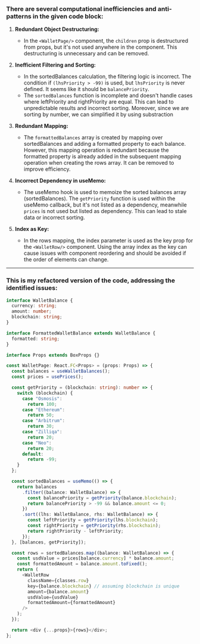 ### There are several computational inefficiencies and anti-patterns in the given code block:

1. **Redundant Object Destructuring:**

   - In the `<WalletPage/>` component, the `children` prop is destructured from props, but it's not used anywhere in the component. This destructuring is unnecessary and can be removed.

2. **Inefficient Filtering and Sorting:**

   - In the sortedBalances calculation, the filtering logic is incorrect. The condition if `(lhsPriority > -99)` is used, but `lhsPriority` is never defined. It seems like it should be `balancePriority`.
   - The `sortedBalances` function is incomplete and doesn't handle cases where leftPriority and rightPriority are equal. This can lead to unpredictable results and incorrect sorting. Moreover, since we are sorting by number, we can simplified it by using substraction

3. **Redundant Mapping:**

   - The `formattedBalances` array is created by mapping over sortedBalances and adding a formatted property to each balance. However, this mapping operation is redundant because the formatted property is already added in the subsequent mapping operation when creating the rows array. It can be removed to improve efficiency.

4. **Incorrect Dependency in useMemo:**

   - The useMemo hook is used to memoize the sorted balances array (sortedBalances). The `getPriority` function is used within the useMemo callback, but it's not listed as a dependency, meanwhile `prices` is not used but listed as dependency. This can lead to stale data or incorrect sorting.

5. **Index as Key:**
   - In the rows mapping, the index parameter is used as the key prop for the `<WalletRow/>` component. Using the array index as the key can cause issues with component reordering and should be avoided if the order of elements can change.

---

### This is my refactored version of the code, addressing the identified issues:

```typescript
interface WalletBalance {
  currency: string;
  amount: number;
  blockchain: string;
}

interface FormattedWalletBalance extends WalletBalance {
  formatted: string;
}

interface Props extends BoxProps {}

const WalletPage: React.FC<Props> = (props: Props) => {
  const balances = useWalletBalances();
  const prices = usePrices();

  const getPriority = (blockchain: string): number => {
    switch (blockchain) {
      case "Osmosis":
        return 100;
      case "Ethereum":
        return 50;
      case "Arbitrum":
        return 30;
      case "Zilliqa":
        return 20;
      case "Neo":
        return 20;
      default:
        return -99;
    }
  };

  const sortedBalances = useMemo(() => {
    return balances
      .filter((balance: WalletBalance) => {
        const balancePriority = getPriority(balance.blockchain);
        return balancePriority > -99 && balance.amount <= 0;
      })
      .sort((lhs: WalletBalance, rhs: WalletBalance) => {
        const leftPriority = getPriority(lhs.blockchain);
        const rightPriority = getPriority(rhs.blockchain);
        return rightPriority - leftPriority;
      });
  }, [balances, getPriority]);

  const rows = sortedBalances.map((balance: WalletBalance) => {
    const usdValue = prices[balance.currency] * balance.amount;
    const formattedAmount = balance.amount.toFixed();
    return (
      <WalletRow
        className={classes.row}
        key={balance.blockchain} // assuming blockchain is unique
        amount={balance.amount}
        usdValue={usdValue}
        formattedAmount={formattedAmount}
      />
    );
  });

  return <div {...props}>{rows}</div>;
};
```
